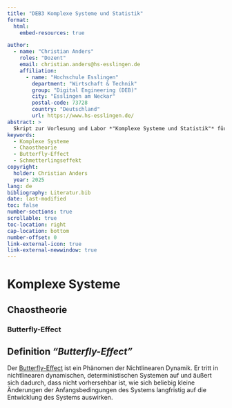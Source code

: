 ```yaml
---
title: "DEB3 Komplexe Systeme und Statistik"
format:
  html:
    embed-resources: true

author:
  - name: "Christian Anders"
    roles: "Dozent"
    email: christian.anders@hs-esslingen.de
    affiliation: 
      - name: "Hochschule Esslingen"
        department: "Wirtschaft & Technik"
        group: "Digital Engineering (DEB)"
        city: "Esslingen am Neckar"
        postal-code: 73728
        country: "Deutschland"
        url: https://www.hs-esslingen.de/
abstract: > 
  Skript zur Vorlesung und Labor *"Komplexe Systeme und Statistik"* für den Studiengang Digital Engineering DEB3
keywords:
  - Komplexe Systeme
  - Chaostheorie
  - Butterfly-Effect
  - Schmetterlingseffekt
copyright: 
  holder: Christian Anders
  year: 2025
lang: de
bibliography: Literatur.bib
date: last-modified
toc: false
number-sections: true
scrollable: true
toc-location: right
cap-location: bottom
number-offset: 0
link-external-icon: true
link-external-newwindow: true
---
```


<!--
format:
  html:
    embed-resources: true
lang: de
bibliography: Literatur.bib
-->

<!-- -------------------------------------------------------------------------

                       Butterfly-Effect

-------------------------------------------------------------------------- -->

<!--
::: {.callout-tip collapse="true"}
-->
# Komplexe Systeme

## Chaostheorie

### Butterfly-Effect {#sec-butterflyeffect}

::: {.callout-tip}
## Definition *"Butterfly-Effect"*
Der [Butterfly-Effect](https://de.wikipedia.org/wiki/Schmetterlingseffekt) ist ein Phänomen der Nichtlinearen Dynamik. Er tritt in nichtlinearen dynamischen, deterministischen Systemen auf und äußert sich dadurch, dass nicht vorhersehbar ist, wie sich beliebig kleine Änderungen der Anfangsbedingungen des Systems langfristig auf die Entwicklung des Systems auswirken.
:::

